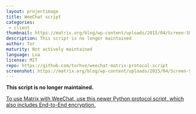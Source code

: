 ```yaml
---
layout: projectimage
title: WeeChat script
categories: 
 - client
thumbnail: https://matrix.org/blog/wp-content/uploads/2015/04/Screen-Shot-2015-04-22-at-21.43.01-400x284.png
description: This script is no longer maintained
author: Tor
maturity: Not actively maintained
language: Lua
license: MIT
repo: https://github.com/torhve/weechat-matrix-protocol-script
screenshot: https://matrix.org/blog/wp-content/uploads/2015/04/Screen-Shot-2015-04-22-at-21.43.01.png
---
```


**This script is no longer maintained.**

[To use Matrix with WeeChat, use this newer Python protocol script, which also includes End-to-End encryption.](/docs/projects/client/weechat-matrix)
